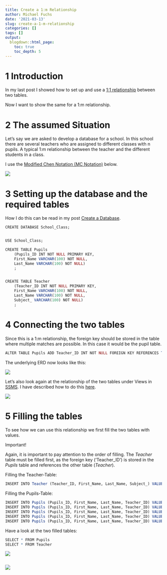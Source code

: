 ```yaml
---
title: Create a 1:m Relationship
author: Michael Fuchs
date: '2021-03-13'
slug: create-a-1-m-relationship
categories: []
tags: []
output:
  blogdown::html_page:
    toc: true
    toc_depth: 5
---
```


# 1 Introduction

In my last post I showed how to set up and use a [1:1 relationship](https://michael-fuchs-sql.netlify.app/2021/03/10/create-a-1-1-relationship/) between two tables.

Now I want to show the same for a 1:m relationship. 


# 2 The assumed Situation

Let's say we are asked to develop a database for a school. In this school there are several teachers who are assigned to different classes with n pupils. A typical 1:m relationship between the teacher and the different students in a class. 

I use the [Modified Chen Notation (MC Notation)](https://michael-fuchs-sql.netlify.app/2021/03/03/entity-relationship-diagram-erd/#modified-chen-notation-mc-notation) below.

![](/post/2021-03-13-create-a-1-m-relationship_files/p5p1.png)

# 3 Setting up the database and the required tables

How I do this can be read in my post [Create a Database](https://michael-fuchs-sql.netlify.app/2021/03/07/create-a-database/#create-a-new-database). 


```r
CREATE DATABASE School_Class;


USE School_Class;

CREATE TABLE Pupils
	(Pupils_ID INT NOT NULL PRIMARY KEY,
	First_Name VARCHAR(100) NOT NULL,
	Last_Name VARCHAR(100) NOT NULL)
	;


CREATE TABLE Teacher
	(Teacher_ID INT NOT NULL PRIMARY KEY,
	First_Name VARCHAR(100) NOT NULL,
	Last_Name VARCHAR(100) NOT NULL,
	Subject_ VARCHAR(100) NOT NULL)
	;
```


# 4 Connecting the two tables

Since this is a 1:m relationship, the foreign key should be stored in the table where multiple matches are possible. 
In this case it would be the pupil table. 


```r
ALTER TABLE Pupils ADD Teacher_ID INT NOT NULL FOREIGN KEY REFERENCES Teacher(Teacher_ID);
```


The underlying ERD now looks like this:

![](/post/2021-03-13-create-a-1-m-relationship_files/p5p2.png)

Let's also look again at the relationship of the two tables under Views in [SSMS](https://docs.microsoft.com/en-us/sql/ssms/sql-server-management-studio-ssms?view=sql-server-ver15). I have described how to do this [here](https://michael-fuchs-sql.netlify.app/2021/03/10/create-a-1-1-relationship/#primary-key).

![](/post/2021-03-13-create-a-1-m-relationship_files/p5p3.png)


# 5 Filling the tables

To see how we can use this relationship we first fill the two tables with values.

Important!

Again, it is important to pay attention to the order of filling. The *Teacher* table must be filled first, as the foreign key ('Teacher_ID') is stored in the *Pupils* table and references the other table (*Teacher*). 


Filling the Teacher-Table:

```r
INSERT INTO Teacher (Teacher_ID, First_Name, Last_Name, Subject_) VALUES (317, 'Andrew', 'Evergreen', 'History')
```


Filling the Pupils-Table:

```r
INSERT INTO Pupils (Pupils_ID, First_Name, Last_Name, Teacher_ID) VALUES (1, 'Max', 'Steel', 317)
INSERT INTO Pupils (Pupils_ID, First_Name, Last_Name, Teacher_ID) VALUES (2, 'Jessy', 'Williams', 317)
INSERT INTO Pupils (Pupils_ID, First_Name, Last_Name, Teacher_ID) VALUES (3, 'Marc', 'Pike', 317)
INSERT INTO Pupils (Pupils_ID, First_Name, Last_Name, Teacher_ID) VALUES (4, 'Emily', 'Taylor', 317)
INSERT INTO Pupils (Pupils_ID, First_Name, Last_Name, Teacher_ID) VALUES (5, 'Alex', 'Smith', 317)
```


Have a look at the two filled tables:

```r
SELECT * FROM Pupils
SELECT * FROM Teacher
```

![](/post/2021-03-13-create-a-1-m-relationship_files/p5p4.png)






```r

```

![](/post/2021-03-13-create-a-1-m-relationship_files/p5p.png)

















































































